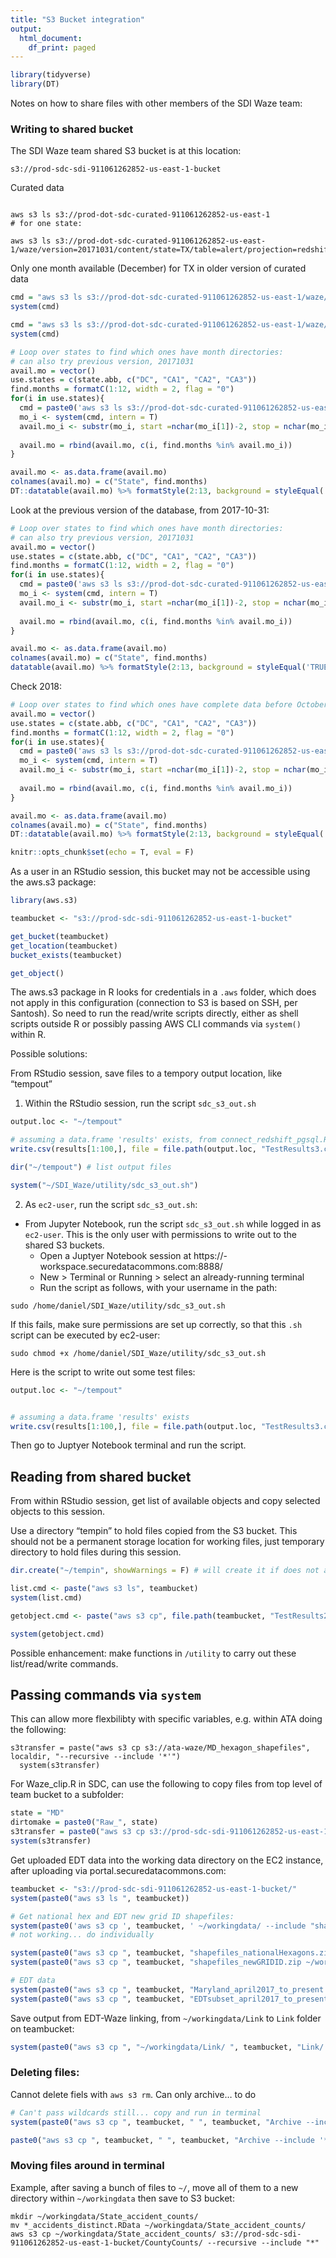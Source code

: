 ```yaml
---
title: "S3 Bucket integration"
output:
  html_document:
    df_print: paged
---
```


```r
library(tidyverse)
library(DT)
```

Notes on how to share files with other members of the SDI Waze team:

### Writing to shared bucket

The SDI Waze team shared S3 bucket is at this location:
```
s3://prod-sdc-sdi-911061262852-us-east-1-bucket
```

Curated data 
```

aws s3 ls s3://prod-dot-sdc-curated-911061262852-us-east-1
# for one state:

aws s3 ls s3://prod-dot-sdc-curated-911061262852-us-east-1/waze/version=20171031/content/state=TX/table=alert/projection=redshift/year=2017/
```

Only one month available (December) for TX in older version of curated data

```r
cmd = "aws s3 ls s3://prod-dot-sdc-curated-911061262852-us-east-1/waze/version=20171031/content/state=TX/table=alert/projection=redshift/year=2017/"
system(cmd)
```

```r
cmd = "aws s3 ls s3://prod-dot-sdc-curated-911061262852-us-east-1/waze/version=20180331/content/state=TX/table=alert/projection=redshift/year=2017/"
system(cmd)
```


```r
# Loop over states to find which ones have month directories:
# can also try previous version, 20171031
avail.mo = vector()
use.states = c(state.abb, c("DC", "CA1", "CA2", "CA3"))
find.months = formatC(1:12, width = 2, flag = "0")
for(i in use.states){
  cmd = paste0('aws s3 ls s3://prod-dot-sdc-curated-911061262852-us-east-1/waze/version=20180331/content/state=', i ,'/table=alert/projection=redshift/year=2017/')
  mo_i <- system(cmd, intern = T)
  avail.mo_i <- substr(mo_i, start =nchar(mo_i[1])-2, stop = nchar(mo_i[1])-1)
  
  avail.mo = rbind(avail.mo, c(i, find.months %in% avail.mo_i))
}

avail.mo <- as.data.frame(avail.mo)
colnames(avail.mo) = c("State", find.months)
DT::datatable(avail.mo) %>% formatStyle(2:13, background = styleEqual('TRUE', 'lightgreen'))
```

Look at the previous version of the database, from 2017-10-31:

```r
# Loop over states to find which ones have month directories:
# can also try previous version, 20171031
avail.mo = vector()
use.states = c(state.abb, c("DC", "CA1", "CA2", "CA3"))
find.months = formatC(1:12, width = 2, flag = "0")
for(i in use.states){
  cmd = paste0('aws s3 ls s3://prod-dot-sdc-curated-911061262852-us-east-1/waze/version=20171031/content/state=', i ,'/table=alert/projection=redshift/year=2017/')
  mo_i <- system(cmd, intern = T)
  avail.mo_i <- substr(mo_i, start =nchar(mo_i[1])-2, stop = nchar(mo_i[1])-1)
  
  avail.mo = rbind(avail.mo, c(i, find.months %in% avail.mo_i))
}

avail.mo <- as.data.frame(avail.mo)
colnames(avail.mo) = c("State", find.months)
datatable(avail.mo) %>% formatStyle(2:13, background = styleEqual('TRUE', 'lightgreen'))
```

Check 2018:

```r
# Loop over states to find which ones have complete data before October:
avail.mo = vector()
use.states = c(state.abb, c("DC", "CA1", "CA2", "CA3"))
find.months = formatC(1:12, width = 2, flag = "0")
for(i in use.states){
  cmd = paste0('aws s3 ls s3://prod-dot-sdc-curated-911061262852-us-east-1/waze/version=20180331/content/state=', i ,'/table=alert/projection=redshift/year=2018/')
  mo_i <- system(cmd, intern = T)
  avail.mo_i <- substr(mo_i, start =nchar(mo_i[1])-2, stop = nchar(mo_i[1])-1)
  
  avail.mo = rbind(avail.mo, c(i, find.months %in% avail.mo_i))
}

avail.mo <- as.data.frame(avail.mo)
colnames(avail.mo) = c("State", find.months)
DT::datatable(avail.mo) %>% formatStyle(2:13, background = styleEqual('TRUE', 'lightgreen'))
```

```r
knitr::opts_chunk$set(echo = T, eval = F)
```

As a user in an RStudio session, this bucket may not be accessible using the aws.s3 package:
```r
library(aws.s3)

teambucket <- "s3://prod-sdc-sdi-911061262852-us-east-1-bucket"

get_bucket(teambucket)
get_location(teambucket)
bucket_exists(teambucket)

get_object()

```

The aws.s3 package in R looks for credentials in a `.aws` folder, which does not apply in this configuration (connection to S3 is based on SSH, per Santosh). So need to run the read/write scripts directly, either as shell scripts outside R or possibly passing AWS CLI commands via `system()` within R.


Possible solutions: 

From RStudio session, save files to a tempory output location, like "tempout"

1. Within the RStudio session, run the script `sdc_s3_out.sh`

```r
output.loc <- "~/tempout"

# assuming a data.frame 'results' exists, from connect_redshift_pgsql.R
write.csv(results[1:100,], file = file.path(output.loc, "TestResults3.csv"), row.names = F)

dir("~/tempout") # list output files

system("~/SDI_Waze/utility/sdc_s3_out.sh")

```






2. As `ec2-user`, run the script `sdc_s3_out.sh`:
- From Jupyter Notebook, run the script `sdc_s3_out.sh` while logged in as `ec2-user`. This is the only user with permissions to write out to the shared S3 buckets.
  + Open a Juptyer Notebook session at https://<username>-workspace.securedatacommons.com:8888/
  + New > Terminal or Running > select an already-running terminal
  + Run the script as follows, with your username in the path:
  
```
sudo /home/daniel/SDI_Waze/utility/sdc_s3_out.sh
```

If this fails, make sure permissions are set up correctly, so that this `.sh` script can be executed by ec2-user:

```
sudo chmod +x /home/daniel/SDI_Waze/utility/sdc_s3_out.sh
```

Here is the script to write out some test files:

```r
output.loc <- "~/tempout"


# assuming a data.frame 'results' exists
write.csv(results[1:100,], file = file.path(output.loc, "TestResults3.csv"), row.names = F)
```

Then go to Juptyer Notebook terminal and run the script.


## Reading from shared bucket

From within RStudio session, get list of available objects and copy selected objects to this session.

Use a directory "tempin" to hold files copied from the S3 bucket. This should not be a permanent storage location for working files, just temporary directory to hold files during this session. 


```r
dir.create("~/tempin", showWarnings = F) # will create it if does not already exist, will skip if already exists

list.cmd <- paste("aws s3 ls", teambucket)
system(list.cmd)

getobject.cmd <- paste("aws s3 cp", file.path(teambucket, "TestResults2.csv"), "~/tempin")

system(getobject.cmd)
```

Possible enhancement: make functions in `/utility` to carry out these list/read/write commands.


## Passing commands via `system`

This can allow more flexbilibty with specific variables, e.g. within ATA doing the following:

```
s3transfer = paste("aws s3 cp s3://ata-waze/MD_hexagon_shapefiles", localdir, "--recursive --include '*'")
  system(s3transfer)
```

For Waze_clip.R in SDC, can use the following to copy files from top level of team bucket to a subfolder:

```r
state = "MD"
dirtomake = paste0("Raw_", state)
s3transfer = paste0("aws s3 cp s3://prod-sdc-sdi-911061262852-us-east-1-bucket/ ", file.path("s3://prod-sdc-sdi-911061262852-us-east-1-bucket/", dirtomake), " --recursive --include '*.RData'")
system(s3transfer)
```

Get uploaded EDT data into the working data directory on the EC2 instance, after uploading via portal.securedatacommons.com:

```r
teambucket <- "s3://prod-sdc-sdi-911061262852-us-east-1-bucket/"
system(paste0("aws s3 ls ", teambucket))

# Get national hex and EDT new grid ID shapefiles:
system(paste0('aws s3 cp ', teambucket, ' ~/workingdata/ --include "shapefiles_*.zip"'))
# not working... do individually

system(paste0("aws s3 cp ", teambucket, "shapefiles_nationalHexagons.zip ~/workingdata/"))
system(paste0("aws s3 cp ", teambucket, "shapefiles_newGRIDID.zip ~/workingdata/"))

# EDT data
system(paste0("aws s3 cp ", teambucket, "Maryland_april2017_to_present.csv ~/workingdata/EDT"))
system(paste0("aws s3 cp ", teambucket, "EDTsubset_april2017_to_present.zip ~/workingdata/EDT"))

```

Save output from EDT-Waze linking, from `~/workingdata/Link` to `Link` folder on teambucket:
```r
system(paste0("aws s3 cp ", "~/workingdata/Link/ ", teambucket, "Link/ --include '*' --recursive"))
```

### Deleting files:
Cannot delete fiels with `aws s3 rm`. Can only archive... to do

```r
# Can't pass wildcards still... copy and run in terminal
system(paste0("aws s3 cp ", teambucket, " ", teambucket, "Archive --include '*.csv'"))

paste0("aws s3 cp ", teambucket, " ", teambucket, "Archive --include '*.csv'")


```


### Moving files around in terminal

Example, after saving a bunch of files to `~/`, move all of them to a new directory within `~/workingdata` then save to S3 bucket:

```
mkdir ~/workingdata/State_accident_counts/
mv *_accidents_distinct.RData ~/workingdata/State_accident_counts/
aws s3 cp ~/workingdata/State_accident_counts/ s3://prod-sdc-sdi-911061262852-us-east-1-bucket/CountyCounts/ --recursive --include "*"
```


